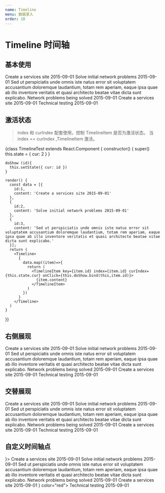 ```yaml
---
name: Timeline
menu: 数据录入
order: 10
---
```



# Timeline 时间轴

## 基本使用

<Playground>
  <Timeline>
    <TimelineItem>Create a services site 2015-09-01</TimelineItem>
    <TimelineItem>Solve initial network problems 2015-09-01</TimelineItem>
    <TimelineItem>
      Sed ut perspiciatis unde omnis iste natus error sit voluptatem accusantium doloremque
      laudantium, totam rem aperiam, eaque ipsa quae ab illo inventore veritatis et quasi architecto
      beatae vitae dicta sunt explicabo.
    </TimelineItem>
    <TimelineItem>Network problems being solved 2015-09-01</TimelineItem>
    <TimelineItem>Create a services site 2015-09-01</TimelineItem>
    <TimelineItem>Technical testing 2015-09-01</TimelineItem>
  </Timeline>
</Playground>

## 激活状态

> index 和 curIndex 配套使用，控制 TimelineItem 是否为激活状态。 当 index == curIndex ,TimelineItem 激活。

<Playground>
    
{class TimelineTest extends React.Component {
    constructor() {
      super()
      this.state = { cur: 2 }
    }

    doShow (id){
      this.setState({ cur: id })
    }

    render() {
      const data = [{
        id:1,
        content: 'Create a services site 2015-09-01'
      },
      {
        id:2,
        content: 'Solve initial network problems 2015-09-01'
      },
      {
        id:3,
        content: 'Sed ut perspiciatis unde omnis iste natus error sit voluptatem accusantium doloremque laudantium, totam rem aperiam, eaque ipsa quae ab illo inventore veritatis et quasi architecto beatae vitae dicta sunt explicabo.'
      }];
      return (
        <Timeline>
          {
            data.map((item)=>{
              return (
                <TimelineItem key={item.id} index={item.id} curIndex={this.state.cur} onClick={this.doShow.bind(this,item.id)}>
                  {item.content}
                </TimelineItem>
              )
            })
          }
        </Timeline>
      )
    }

}}

</Playground>

## 右侧展现

<Playground>
  <Timeline mode="right">
    <TimelineItem>Create a services site 2015-09-01</TimelineItem>
    <TimelineItem>Solve initial network problems 2015-09-01</TimelineItem>
    <TimelineItem>
      Sed ut perspiciatis unde omnis iste natus error sit voluptatem accusantium doloremque
      laudantium, totam rem aperiam, eaque ipsa quae ab illo inventore veritatis et quasi architecto
      beatae vitae dicta sunt explicabo.
    </TimelineItem>
    <TimelineItem>Network problems being solved 2015-09-01</TimelineItem>
    <TimelineItem>Create a services site 2015-09-01</TimelineItem>
    <TimelineItem>Technical testing 2015-09-01</TimelineItem>
  </Timeline>
</Playground>

## 交替展现

<Playground>
  <Timeline mode="alternate">
    <TimelineItem>Create a services site 2015-09-01</TimelineItem>
    <TimelineItem>Solve initial network problems 2015-09-01</TimelineItem>
    <TimelineItem>
      Sed ut perspiciatis unde omnis iste natus error sit voluptatem accusantium doloremque
      laudantium, totam rem aperiam, eaque ipsa quae ab illo inventore veritatis et quasi architecto
      beatae vitae dicta sunt explicabo.
    </TimelineItem>
    <TimelineItem>Network problems being solved 2015-09-01</TimelineItem>
    <TimelineItem>Create a services site 2015-09-01</TimelineItem>
    <TimelineItem>Technical testing 2015-09-01</TimelineItem>
  </Timeline>
</Playground>

## 自定义时间轴点

<Playground>
  <Timeline mode="alternate">
    <TimelineItem dot={<span className="iconfont icon-time" />}>
      Create a services site 2015-09-01
    </TimelineItem>
    <TimelineItem color="green">Solve initial network problems 2015-09-01</TimelineItem>
    <TimelineItem>
      Sed ut perspiciatis unde omnis iste natus error sit voluptatem accusantium doloremque
      laudantium, totam rem aperiam, eaque ipsa quae ab illo inventore veritatis et quasi architecto
      beatae vitae dicta sunt explicabo.
    </TimelineItem>
    <TimelineItem>Network problems being solved 2015-09-01</TimelineItem>
    <TimelineItem>Create a services site 2015-09-01</TimelineItem>
    <TimelineItem dot={<span className="iconfont icon-time" />} color="red">
      Technical testing 2015-09-01
    </TimelineItem>
  </Timeline>
</Playground>
